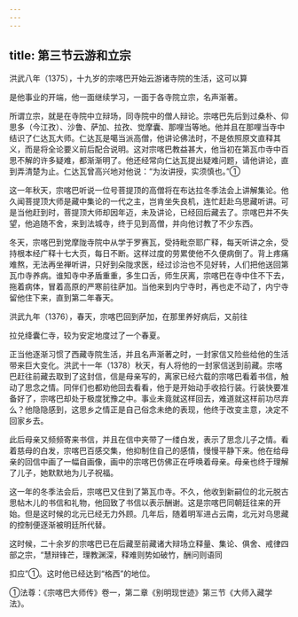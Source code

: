 ```yaml
---
---
---
```

title: 第三节云游和立宗
---



洪武八年（1375），十九岁的宗喀巴开始云游诸寺院的生活，这可以算

是他事业的开端，他一面继续学习，一面于各寺院立宗，名声渐著。

所谓立宗，就是在寺院中立辩场，同寺院中的僧人辩论。宗喀巴先后到过桑朴、仰思多（今江孜）、沙鲁、萨加、拉孜、觉摩囊、那哩当等地。他并且在那哩当寺中结识了仁达瓦大师。仁达瓦是噶当派高僧，他讲论佛法时，不是依照原文直释其义，而是将全论要义前后配合说明。这对宗喀巴教益甚大，他当初在第瓦巾寺中百思不解的许多疑难，都渐渐明了。他还经常向仁达瓦提出疑难问题，请他讲论，直到弄清楚为止。仁达瓦曾高兴地对他说：“为汝讲授，实须慎也。”①

这一年秋天，宗喀巴听说一位号菩提顶的高僧将在布达拉冬季法会上讲解集论。他久闻菩提顶大师是藏中集论的一代之主，岂肯坐失良机，连忙赶赴乌思藏听讲。可是当他赶到时，菩提顶大师却因年迈，未及讲论，已经回后藏去了。宗喀巴并不失望，他追随不舍，来到法城寺，终于见到高僧，并向他讨教了不少东西。

冬天，宗喀巴到党摩陇寺院中从学于罗赛瓦，受持毗奈耶广释，每天听讲之余，受持根本经广释十七大页，每日不断。这样过度的劳累使他不久便病倒了。背上疼痛难熬，无法再坐禅听讲，只好到朵陇求医，经过诊治也不见好转，人们把他送回第瓦巾寺养病。谁知寺中矛盾重重，多生口舌，师生厌离，宗喀巴在寺中住不下去，拖着病体，冒着高原的严寒前往萨加。当他来到内宁寺时，再也走不动了，内宁寺留他住下来，直到第二年春天。

洪武九年（1376），春天，宗喀巴回到萨加，在那里养好病后，又前往

拉兑绛囊仁寺，较为安定地度过了一个春夏。

正当他逐渐习惯了西藏寺院生活，并且名声渐著之时，一封家信又险些给他的生活带来巨大变化。洪武十一年（1378）秋天，有人将他的一封家信送到前藏。宗喀巴赶往前藏去取到了这封信，信是母亲写的，离家已经六载的宗喀巴看着书信，触动了思念之情。同伴们也都劝他回去看看，他于是开始动手收拾行装。行装快要准备好了，宗喀巴却处于极度犹豫之中。事业未竟就这样回去，难道就这样前功尽弃么？他隐隐感到，这思乡之情正是自己俗念未绝的表现，他终于改变主意，决定不回家乡去。

此后母亲又频频寄来书信，并且在信中夹带了一缕白发，表示了思念儿子之情。看着慈母的白发，宗喀巴百感交集，他抑制住自己的感情，慢慢平静下来。他在给母亲的回信中画了一幅自画像，画中的宗喀巴仿佛正在呼唤着母亲。母亲也终于理解了儿子，她默默地为儿子祝福。

这一年的冬季法会后，宗喀巴又住到了第瓦巾寺。不久，他收到新嗣位的北元脱古思帖木儿的书信和礼物，他回致了书信以表示酬谢。这是宗喀巴同朝廷往来的开始。但是这时候的北元已经无力外顾。几年后，随着明军进占云南，北元对乌思藏的控制便逐渐被明廷所代替。

这时候，二十余岁的宗喀巴已在后藏至前藏诸大辩场立释量、集论、俱舍、戒律四部之宗，“慧辩锋芒，理教渊深，释难则势如破竹，酬问则语同

扣应”①。这时他已经达到“格西”的地位。

①法尊：《宗喀巴大师传》卷一，第二章《别明现世迹》第三节《大师入藏学法》。